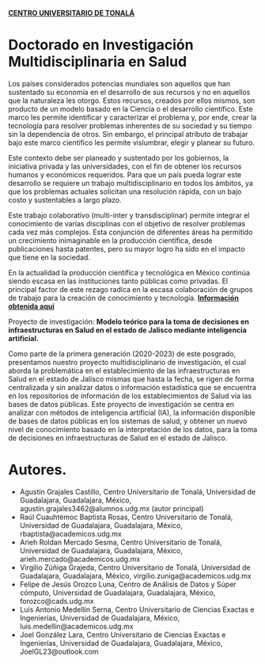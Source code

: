 [**CENTRO UNIVERSITARIO DE TONALÁ**](http://www.cutonala.udg.mx/)

# Doctorado en Investigación Multidisciplinaria en Salud

Los países considerados potencias mundiales son aquellos que han sustentado su economía en el desarrollo de sus recursos y no en aquellos que la naturaleza les otorgo. Estos recursos, creados por ellos mismos, son producto de un modelo basado en la Ciencia o el desarrollo científico. Este marco les permite identificar y caracterizar el problema y, por ende, crear la tecnología para resolver problemas inherentes de su sociedad y su tiempo sin la dependencia de otros. Sin embargo, el principal atributo de trabajar bajo este marco científico les permite vislumbrar, elegir y planear su futuro.  

Este contexto debe ser planeado y sustentado por los gobiernos, la iniciativa privada y las universidades, con el fin de obtener los recursos humanos y económicos requeridos. Para que un país pueda lograr este desarrollo se requiere un trabajo multidisciplinario en todos los ámbitos, ya que los problemas actuales solicitan una resolución rápida, con un bajo costo y sustentables a largo plazo.

Este trabajo colaborativo (multi-inter y transdisciplinar) permite integrar el conocimiento de varias disciplinas con el objetivo de resolver problemas cada vez más complejos. Esta conjunción de diferentes áreas ha permitido un crecimiento inimaginable en la producción científica, desde publicaciones hasta patentes, pero su mayor logro ha sido en el impacto que tiene en la sociedad.

En la actualidad la producción científica y tecnológica en México continúa siendo escasa en las instituciones tanto públicas como privadas. El principal factor de este rezago radica en la escasa colaboración de grupos de trabajo para la creación de conocimiento y tecnología.
[**Información obtenida aquí**](http://www.cutonala.udg.mx/oferta-academica/DIMS)

Proyecto de investigación: **Modelo teórico para la toma de decisiones en infraestructuras en Salud en el estado de Jalisco mediante inteligencia artificial.**

Como parte de la primera generación (2020-2023) de este posgrado, presentamos nuestro proyecto multidisciplinario de investigación, el cual aborda la problemática en el establecimiento de las infraestructuras en Salud en el estado de Jalisco mismas que hasta la fecha, se rigen de forma centralizada y sin analizar datos o información estadística que se encuentra en los repositorios de información de los establecimientos de Salud vía las bases de datos públicas. Este proyecto de investigación se centra en analizar con métodos de inteligencia artificial (IA), la información disponible de bases de datos públicas en los sistemas de salud, y obtener un nuevo nivel de conocimiento basado en la interpretación de los datos, para la toma de decisiones en infraestructuras de Salud en el estado de Jalisco.

# Autores.

* Agustín Grajales Castillo, Centro Universitario de Tonalá, Universidad de Guadalajara, Guadalajara, México, agustin.grajales3462@alumnos.udg.mx (autor principal)
* Raúl Cuauhtémoc Baptista Rosas, Centro Universitario de Tonalá, Universidad de Guadalajara, Guadalajara, México, rbaptista@academicos.udg.mx
* Arieh Roldan Mercado Sesma, Centro Universitario de Tonalá, Universidad de Guadalajara, Guadalajara, México, arieh.mercado@academicos.udg.mx
* Virgilio Zúñiga Grajeda, Centro Universitario de Tonalá, Universidad de Guadalajara, Guadalajara, México, virgilio.zuniga@academicos.udg.mx
* Felipe de Jesús Orozco Luna, Centro de Análisis de Datos y Súper cómputo, Universidad de Guadalajara, Guadalajara, México, forozco@cads.udg.mx
* Luis Antonio Medellín Serna, Centro Universitario de Ciencias Exactas e Ingenierías, Universidad de Guadalajara, México, luis.medellin@academicos.udg.mx
* Joel González Lara, Centro Universitario de Ciencias Exactas e Ingenierías, Universidad de Guadalajara, Guadalajara, México, 	JoelGL23@outlook.com